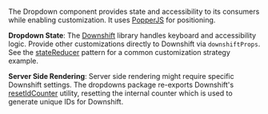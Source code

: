 The Dropdown component provides state and accessibility to its consumers while enabling customization. It uses [PopperJS](https://popper.js.org/docs/v2/)
for positioning.

**Dropdown State**: The [Downshift](https://github.com/downshift-js/downshift) library handles
keyboard and accessibility logic. Provide other customizations directly to Downshift via
`downshiftProps`. See the [stateReducer](https://github.com/downshift-js/downshift#statereducer) pattern
for a common customization strategy example.

**Server Side Rendering**: Server side rendering might require specific Downshift settings. The
dropdowns package re-exports Downshift's [resetIdCounter](https://github.com/downshift-js/downshift#resetidcounter)
utility, resetting the internal counter which is used to generate unique IDs for Downshift.
